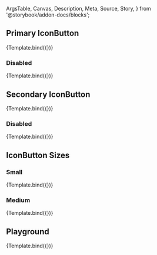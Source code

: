 <!-- @prettier -->

  ArgsTable,
  Canvas,
  Description,
  Meta,
  Source,
  Story,
} from '@storybook/addon-docs/blocks';


<Meta
  argTypes={argTypes}
  component={IconButton}
  title="Material UI/IconButton"
/>

<Description of={IconButton} />

## Primary IconButton

<Canvas>
  <Story
    args={{
      color: 'primary',
    }}
    name="Primary"
  >
    {Template.bind({})}
  </Story>
</Canvas>

### Disabled

<Canvas>
  <Story
    args={{
      color: 'primary',
      disabled: true,
    }}
    name="Primary: Disabled"
  >
    {Template.bind({})}
  </Story>
</Canvas>

## Secondary IconButton

<Canvas>
  <Story
    args={{
      color: 'secondary',
    }}
    name="Secondary"
  >
    {Template.bind({})}
  </Story>
</Canvas>

### Disabled

<Canvas>
  <Story
    args={{
      color: 'secondary',
      disabled: true,
    }}
    name="Secondary: Disabled"
  >
    {Template.bind({})}
  </Story>
</Canvas>

## IconButton Sizes

### Small

<Canvas>
  <Story
    args={{
      color: 'primary',
      size: 'small',
    }}
    name="Size: Small"
  >
    {Template.bind({})}
  </Story>
</Canvas>

### Medium

<Canvas>
  <Story
    args={{
      color: 'primary',
      size: 'medium',
    }}
    name="Size: Medium"
  >
    {Template.bind({})}
  </Story>
</Canvas>

## Playground

<Canvas isColumn>
  <Source language="jsx" story="Playground" />
  <Story
    args={{
      color: 'primary',
      disabled: false,
      edge: false,
      size: 'medium',
    }}
    name="Playground"
  >
    {Template.bind({})}
  </Story>
  <ArgsTable story="Playground" />
</Canvas>
